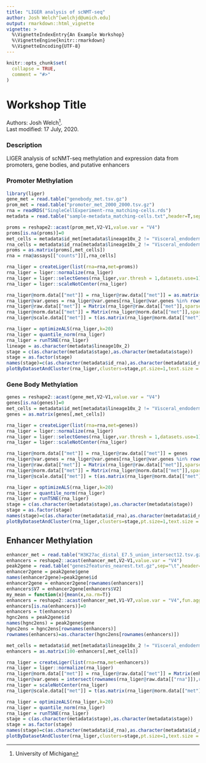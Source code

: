 ```yaml
---
title: "LIGER analysis of scNMT-seq"
author: Josh Welch^[welchjd@umich.edu]
output: rmarkdown::html_vignette
vignette: >
  %\VignetteIndexEntry{An Example Workshop}
  %\VignetteEngine{knitr::rmarkdown}
  %\VignetteEncoding{UTF-8}
---
```



```r
knitr::opts_chunk$set(
  collapse = TRUE,
  comment = "#>"
)
```

# Workshop Title

Authors:
    Josh Welch^[University of Michigan].
    <br/>
Last modified: 17 July, 2020.

### Description

LIGER analysis of scNMT-seq methylation and expression data from promoters, gene bodies, and putative enhancers

### Promoter Methylation
```r
library(liger)
gene_met = read.table("genebody_met.tsv.gz")
prom_met = read.table("promoter_met_2000_2000.tsv.gz")
rna = readRDS("SingleCellExperiment-rna_matching-cells.rds")
metadata = read.table("sample-metadata_matching-cells.txt",header=T,sep=",")

proms = reshape2::acast(prom_met,V2~V1,value.var = "V4")
proms[is.na(proms)]=0
met_cells = metadata$id_met[metadata$lineage10x_2 != "Visceral_endoderm"]
rna_cells = metadata$id_rna[metadata$lineage10x_2 != "Visceral_endoderm"]
proms = as.matrix(proms[,met_cells])
rna = rna@assays[["counts"]][,rna_cells]

rna_liger = createLiger(list(rna=rna,met=proms))
rna_liger = liger::normalize(rna_liger)
rna_liger = liger::selectGenes(rna_liger,var.thresh = 1,datasets.use=1)
rna_liger = liger::scaleNotCenter(rna_liger)

rna_liger@norm.data[["met"]] = rna_liger@raw.data[["met"]] = as.matrix(100-proms)
rna_liger@var.genes = rna_liger@var.genes[rna_liger@var.genes %in% rownames(rna_liger@raw.data[["met"]])]
rna_liger@raw.data[["met"]] = Matrix(rna_liger@raw.data[["met"]],sparse=T)
rna_liger@norm.data[["met"]] = Matrix(rna_liger@norm.data[["met"]],sparse=T)
rna_liger@scale.data[["met"]] = t(as.matrix(rna_liger@norm.data[["met"]][rna_liger@var.genes,]))

rna_liger = optimizeALS(rna_liger,k=20)
rna_liger = quantile_norm(rna_liger)
rna_liger = runTSNE(rna_liger)
lineage = as.character(metadata$lineage10x_2)
stage = c(as.character(metadata$stage),as.character(metadata$stage))
stage = as.factor(stage)
names(stage)=c(as.character(metadata$id_rna),as.character(metadata$id_met))
plotByDatasetAndCluster(rna_liger,clusters=stage,pt.size=1,text.size = 0)
```

### Gene Body Methylation
```r
genes = reshape2::acast(gene_met,V2~V1,value.var = "V4")
genes[is.na(genes)]=0
met_cells = metadata$id_met[metadata$lineage10x_2 != "Visceral_endoderm"]
genes = as.matrix(genes[,met_cells])

rna_liger = createLiger(list(rna=rna,met=genes))
rna_liger = liger::normalize(rna_liger)
rna_liger = liger::selectGenes(rna_liger,var.thresh = 1,datasets.use=1)
rna_liger = liger::scaleNotCenter(rna_liger)

rna_liger@norm.data[["met"]] = rna_liger@raw.data[["met"]] = genes
rna_liger@var.genes = rna_liger@var.genes[rna_liger@var.genes %in% rownames(rna_liger@raw.data[["met"]])]
rna_liger@raw.data[["met"]] = Matrix(rna_liger@raw.data[["met"]],sparse=T)
rna_liger@norm.data[["met"]] = Matrix(rna_liger@norm.data[["met"]],sparse=T)
rna_liger@scale.data[["met"]] = t(as.matrix(rna_liger@norm.data[["met"]][rna_liger@var.genes,]))

rna_liger = optimizeALS(rna_liger,k=20)
rna_liger = quantile_norm(rna_liger)
rna_liger = runTSNE(rna_liger)
stage = c(as.character(metadata$stage),as.character(metadata$stage))
stage = as.factor(stage)
names(stage)=c(as.character(metadata$id_rna),as.character(metadata$id_met))
plotByDatasetAndCluster(rna_liger,clusters=stage,pt.size=1,text.size = 0)
```
## Enhancer Methylation
```r
enhancer_met = read.table("H3K27ac_distal_E7.5_union_intersect12.tsv.gz",sep="\t")
enhancers = reshape2::acast(enhancer_met,V2~V1,value.var = "V4")
peak2gene = read.table("genes2features_nearest.txt.gz",sep="\t",header=T)
enhancer2gene = peak2gene$gene
names(enhancer2gene)=peak2gene$id
enhancer2gene = enhancer2gene[rownames(enhancers)]
enhancers$V7 = enhancer2gene[enhancers$V2]
my_mean = function(x){mean(x,na.rm=T)}
enhancers = reshape2::acast(enhancer_met,V1~V7,value.var = "V4",fun.aggregate = my_mean)
enhancers[is.na(enhancers)]=0
enhancers = t(enhancers)
hgnc2ens = peak2gene$id
names(hgnc2ens) = peak2gene$gene
hgnc2ens = hgnc2ens[rownames(enhancers)]
rownames(enhancers)=as.character(hgnc2ens[rownames(enhancers)])

met_cells = metadata$id_met[metadata$lineage10x_2 != "Visceral_endoderm"]
enhancers = as.matrix(100-enhancers[,met_cells])

rna_liger = createLiger(list(rna=rna,met=enhancers))
rna_liger = liger::normalize(rna_liger)
rna_liger@norm.data[["met"]] = rna_liger@raw.data[["met"]] = Matrix(enhancers,sparse=T)
rna_liger@var.genes = intersect(rownames(rna_liger@raw.data[["rna"]]),rownames(rna_liger@raw.data[["met"]]))
rna_liger = scaleNotCenter(rna_liger)
rna_liger@scale.data[["met"]] = t(as.matrix(rna_liger@norm.data[["met"]][rna_liger@var.genes,]))

rna_liger = optimizeALS(rna_liger,k=20)
rna_liger = quantile_norm(rna_liger)
rna_liger = runTSNE(rna_liger)
stage = c(as.character(metadata$stage),as.character(metadata$stage))
stage = as.factor(stage)
names(stage)=c(as.character(metadata$id_rna),as.character(metadata$id_met))
plotByDatasetAndCluster(rna_liger,clusters=stage,pt.size=1,text.size = 0)
```


